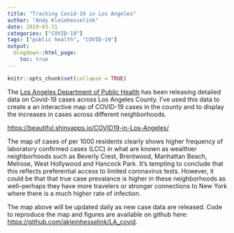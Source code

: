 ```yaml
---
title: "Tracking Covid-19 in Los Angeles"
author: "Andy Kleinhesselink"
date: 2019-03-31
categories: ["COVID-19"]
tags: ["public health", "COVID-19"]
output:
  blogdown::html_page:
    toc: true
---
```


```r
knitr::opts_chunk$set(collapse = TRUE)
```

The <a href="http://www.publichealth.lacounty.gov/media/Coronavirus/">Los Angeles Department of Public Health</a> has been releasing detailed data on Covid-19 cases across Los Angeles County. I've used this data to create a an interactive map of COVID-19 cases in the county and to display the increases in cases across different neighborhoods. 

<a href="https://beautiful.shinyapps.io/COVID19-in-Los-Angeles/">https://beautiful.shinyapps.io/COVID19-in-Los-Angeles/</a>

The map of cases of per 1000 residents clearly shows higher frequency of laboratory confirmed cases (LCC) in what are known as wealthier neighborhoods such as Beverly Crest, Brentwood, Manhattan Beach, Melrose, West Hollywood and Hancock Park.  It's tempting to conclude that this reflects preferential access to limited coronavirus tests.  However, it could be that that true case prevalance is higher in these neighborhoods as well--perhaps they have more travelers or stronger connections to New York where there is a much higher rate of infection. 

The map above will be updated daily as new case data are released.  Code to reproduce the map and figures are available on github here: <a href="https://github.com/akleinhesselink/LA_covid">https://github.com/akleinhesselink/LA_covid</a>. 
